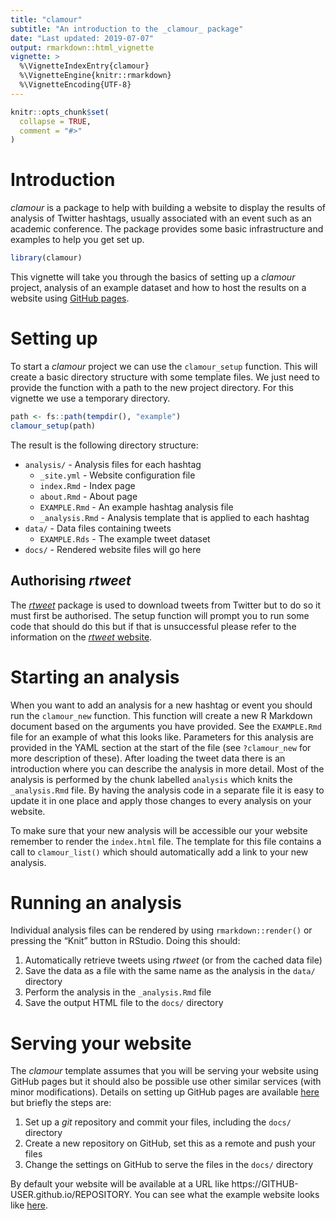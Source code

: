 ```yaml
---
title: "clamour"
subtitle: "An introduction to the _clamour_ package"
date: "Last updated: 2019-07-07"
output: rmarkdown::html_vignette
vignette: >
  %\VignetteIndexEntry{clamour}
  %\VignetteEngine{knitr::rmarkdown}
  %\VignetteEncoding{UTF-8}
---
```


```r
knitr::opts_chunk$set(
  collapse = TRUE,
  comment = "#>"
)
```

# Introduction

_clamour_ is a package to help with building a website to display the results
of analysis of Twitter hashtags, usually associated with an event such as an
academic conference. The package provides some basic infrastructure and examples
to help you get set up.

```r
library(clamour)
```

This vignette will take you through the basics of setting up a _clamour_
project, analysis of an example dataset and how to host the results on a website
using [GitHub pages][pages].

# Setting up

To start a _clamour_ project we can use the `clamour_setup` function. This will
create a basic directory structure with some template files. We just need to
provide the function with a path to the new project directory. For this vignette
we use a temporary directory.

```r
path <- fs::path(tempdir(), "example")
clamour_setup(path)
```

The result is the following directory structure:

* `analysis/` - Analysis files for each hashtag
  * `_site.yml` - Website configuration file
  * `index.Rmd` - Index page
  * `about.Rmd` - About page
  * `EXAMPLE.Rmd` - An example hashtag analysis file
  * `_analysis.Rmd` - Analysis template that is applied to each hashtag
* `data/` - Data files containing tweets
  * `EXAMPLE.Rds` - The example tweet dataset
* `docs/` - Rendered website files will go here

## Authorising _rtweet_

The [_rtweet_][rtweet] package is used to download tweets from Twitter but to
do so it must first be authorised. The setup function will prompt you to run
some code that should do this but if that is unsuccessful please refer to the
information on the [_rtweet_ website][rtweet].

# Starting an analysis

When you want to add an analysis for a new hashtag or event you should run the
`clamour_new` function. This function will create a new R Markdown document
based on the arguments you have provided. See the `EXAMPLE.Rmd` file for an
example of what this looks like. Parameters for this analysis are provided in
the YAML section at the start of the file (see `?clamour_new` for more
description of these). After loading the tweet data there is an introduction
where you can describe the analysis in more detail. Most of the analysis is
performed by the chunk labelled `analysis` which knits the `_analysis.Rmd` file.
By having the analysis code in a separate file it is easy to update it in one
place and apply those changes to every analysis on your website.

To make sure that your new analysis will be accessible our your website remember
to render the `index.html` file. The template for this file contains a call to
`clamour_list()` which should automatically add a link to your new analysis.

# Running an analysis

Individual analysis files can be rendered by using `rmarkdown::render()` or
pressing the "Knit" button in RStudio. Doing this should:

1. Automatically retrieve tweets using _rtweet_ (or from the cached data file)
2. Save the data as a file with the same name as the analysis in the `data/`
   directory
3. Perform the analysis in the `_analysis.Rmd` file
4. Save the output HTML file to the `docs/` directory

# Serving your website

The _clamour_ template assumes that you will be serving your website using
GitHub pages but it should also be possible use other similar services (with
minor modifications). Details on setting up GitHub pages are available
[here][pages] but briefly the steps are:

1. Set up a _git_ repository and commit your files, including the `docs/`
   directory
2. Create a new repository on GitHub, set this as a remote and push your files
3. Change the settings on GitHub to serve the files in the `docs/` directory

By default your website will be available at a URL like 
https://GITHUB-USER.github.io/REPOSITORY. You can see what the example website
looks like [here][example].

[pages]: https://pages.github.com/ "GitHub pages"
[rtweet]: https://rtweet.info/ "rtweet"
[example]: https://lazappi.github.io/clamour-example "clamour example"
